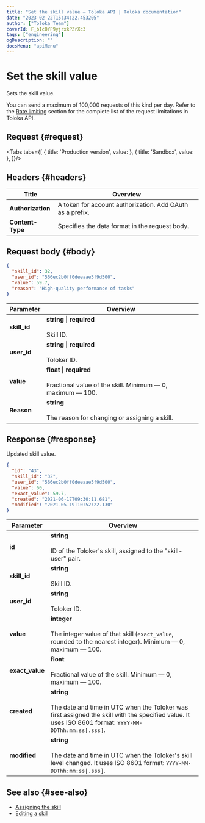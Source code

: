 ```yaml
---
title: "Set the skill value — Toloka API | Toloka documentation"
date: "2023-02-22T15:34:22.453205"
author: ["Toloka Team"]
coverId: F_bIcOYF9yjrxkPZrXc3
tags: ["engineering"]
ogDescription: ""
docsMenu: "apiMenu"
---
```



# Set the skill value

<Announce/>

Sets the skill value.

<Note mode="restriction" title="Restriction">

You can send a maximum of 100,000 requests of this kind per day. Refer to the [Rate limiting](/docs/api/rate-limiting) section for the complete list of the request limitations in Toloka API.

</Note>

## Request {#request}

<Tabs tabs={[
  { title: 'Production version', value: <SetSkillList1/> },
  { title: 'Sandbox', value: <SetSkillList2/> },
]}/>

## Headers {#headers}

Title | Overview
----- | -----
**Authorization** | A token for account authorization. Add OAuth as a prefix.
**Content-Type** | Specifies the data format in the request body.

## Request body {#body}

```json
{
  "skill_id": 32,
  "user_id": "566ec2b0ff0deeaae5f9d500",
  "value": 59.7,
  "reason": "High-quality performance of tasks"
}
```

Parameter | Overview
----- | -----
**skill_id** | **string \| required**<br/><br/>Skill ID.
**user_id** | **string \| required**<br/><br/>Toloker ID.
**value** | **float \| required**<br/><br/>Fractional value of the skill. Minimum — 0, maximum — 100.
**Reason** | **string**<br/><br/>The reason for changing or assigning a skill.

## Response {#response}

Updated skill value.

```json
{
  "id": "43",
  "skill_id": "32",
  "user_id": "566ec2b0ff0deeaae5f9d500",
  "value": 60,
  "exact_value": 59.7,
  "created": "2021-06-17T09:30:11.681",
  "modified": "2021-05-19T10:52:22.130"
}
```

Parameter | Overview
----- | -----
**id** | **string**<br/><br/>ID of the Toloker's skill, assigned to the "skill-user" pair.
**skill_id** | **string**<br/><br/>Skill ID.
**user_id** | **string**<br/><br/>Toloker ID.
**value** | **integer**<br/><br/>The integer value of that skill (`exact_value`, rounded to the nearest integer). Minimum — 0, maximum — 100.
**exact_value** | **float**<br/><br/>Fractional value of the skill. Minimum — 0, maximum — 100.
**created** | **string**<br/><br/>The date and time in UTC when the Toloker was first assigned the skill with the specified value. It uses ISO 8601 format: `YYYY-MM-DDThh:mm:ss[.sss]`.
**modified** | **string**<br/><br/>The date and time in UTC when the Toloker's skill level changed. It uses ISO 8601 format: `YYYY-MM-DDThh:mm:ss[.sss]`.

## See also {#see-also}

- [Assigning the skill](/docs/guide/nav-assign)
- [Editing a skill](/docs/guide/nav-edit)

<ContactGuideSupport/>
